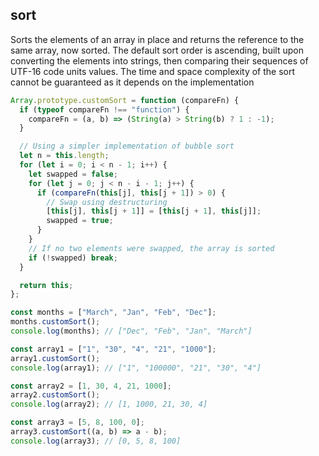 
## sort

Sorts the elements of an array in place and returns the reference
to the same array, now sorted. The default sort order is ascending,
built upon converting the elements into strings, then comparing their
sequences of UTF-16 code units values. The time and space complexity
of the sort cannot be guaranteed as it depends on the implementation

```js
Array.prototype.customSort = function (compareFn) {
  if (typeof compareFn !== "function") {
    compareFn = (a, b) => (String(a) > String(b) ? 1 : -1);
  }

  // Using a simpler implementation of bubble sort
  let n = this.length;
  for (let i = 0; i < n - 1; i++) {
    let swapped = false;
    for (let j = 0; j < n - i - 1; j++) {
      if (compareFn(this[j], this[j + 1]) > 0) {
        // Swap using destructuring
        [this[j], this[j + 1]] = [this[j + 1], this[j]];
        swapped = true;
      }
    }
    // If no two elements were swapped, the array is sorted
    if (!swapped) break;
  }

  return this;
};

const months = ["March", "Jan", "Feb", "Dec"];
months.customSort();
console.log(months); // ["Dec", "Feb", "Jan", "March"]

const array1 = ["1", "30", "4", "21", "1000"];
array1.customSort();
console.log(array1); // ["1", "100000", "21", "30", "4"]

const array2 = [1, 30, 4, 21, 1000];
array2.customSort();
console.log(array2); // [1, 1000, 21, 30, 4]

const array3 = [5, 8, 100, 0];
array3.customSort((a, b) => a - b);
console.log(array3); // [0, 5, 8, 100]
```
